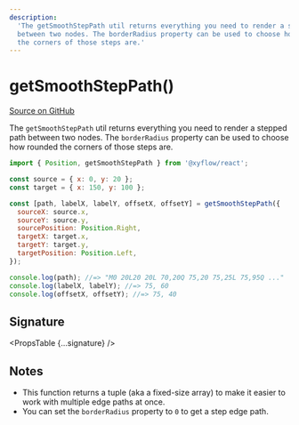 ```yaml
---
description:
  'The getSmoothStepPath util returns everything you need to render a stepped path
  between two nodes. The borderRadius property can be used to choose how rounded
  the corners of those steps are.'
---
```



# getSmoothStepPath()

[Source on GitHub](https://github.com/xyflow/xyflow/blob/main/packages/system/src/utils/edges/smoothstep-edge.ts/#L215)

The `getSmoothStepPath` util returns everything you need to render a stepped path
between two nodes. The `borderRadius` property can be used to choose how rounded
the corners of those steps are.

```js
import { Position, getSmoothStepPath } from '@xyflow/react';

const source = { x: 0, y: 20 };
const target = { x: 150, y: 100 };

const [path, labelX, labelY, offsetX, offsetY] = getSmoothStepPath({
  sourceX: source.x,
  sourceY: source.y,
  sourcePosition: Position.Right,
  targetX: target.x,
  targetY: target.y,
  targetPosition: Position.Left,
});

console.log(path); //=> "M0 20L20 20L 70,20Q 75,20 75,25L 75,95Q ..."
console.log(labelX, labelY); //=> 75, 60
console.log(offsetX, offsetY); //=> 75, 40
```

## Signature

<PropsTable {...signature} />

## Notes

- This function returns a tuple (aka a fixed-size array) to make it easier to
  work with multiple edge paths at once.
- You can set the `borderRadius` property to `0` to get a step edge path.
